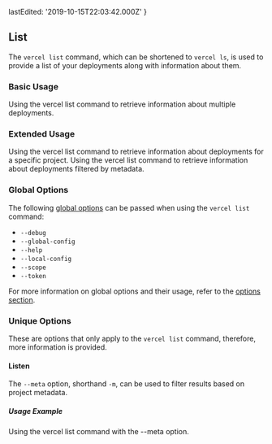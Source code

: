 
  lastEdited: '2019-10-15T22:03:42.000Z'
}

## List

The `vercel list` command, which can be shortened to `vercel ls`, is used to provide a list of your deployments along with information about them.

### Basic Usage

<Snippet dark text="vercel list" />
<Caption>Using the <InlineCode>vercel list</InlineCode> command to retrieve information about multiple deployments.</Caption>

### Extended Usage

<Snippet dark text="vercel list [project-name]" />
<Caption>Using the <InlineCode>vercel list</InlineCode> command to retrieve information about deployments for a specific project.</Caption>

<Snippet dark text="vercel list [project-name] [--meta foo=bar]" />
<Caption>Using the <InlineCode>vercel list</InlineCode> command to retrieve information about deployments filtered by metadata.</Caption>

### Global Options

The following [global options](#options) can be passed when using the `vercel list` command:

- `--debug`
- `--global-config`
- `--help`
- `--local-config`
- `--scope`
- `--token`

For more information on global options and their usage, refer to the [options section](#options).

### Unique Options

These are options that only apply to the `vercel list` command, therefore, more information is provided.

#### Listen

The `--meta` option, shorthand `-m`, can be used to filter results based on project metadata.

##### Usage Example

<Snippet dark text="vercel list --meta key1=value1 key2=value2" />
<Caption>Using the <InlineCode>vercel list</InlineCode> command with the <InlineCode>--meta</InlineCode> option.</Caption>
